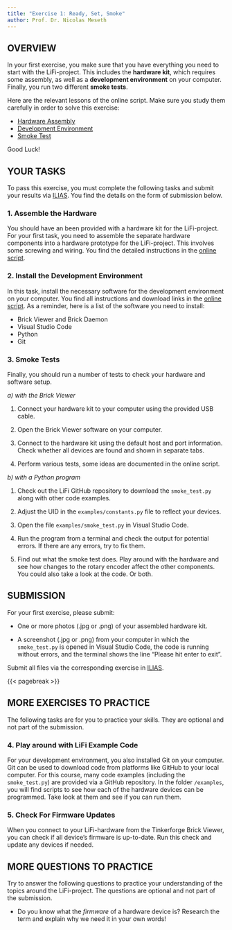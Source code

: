 ```yaml
---
title: "Exercise 1: Ready, Set, Smoke"
author: Prof. Dr. Nicolas Meseth
---
```


## OVERVIEW

In your first exercise, you make sure that you have everything you need to start with the LiFi-project. This includes the **hardware kit**, which requires some assembly, as well as a **development environment** on your computer. Finally, you run two different **smoke tests**.

Here are the relevant lessons of the online script. Make sure you study them carefully in order to solve this exercise:

-   [Hardware Assembly](https://lifi.datalit.de/lifi-project-part-1/ready-set-smoke/hardware-assembly)
-   [Development Environment](https://lifi.datalit.de/lifi-project-part-1/ready-set-smoke/development-environment)
-   [Smoke Test](https://lifi.datalit.de/lifi-project-part-1/ready-set-smoke/smoke-test)

Good Luck!

## YOUR TASKS

To pass this exercise, you must complete the following tasks and submit your results via [ILIAS](https://lms.hs-osnabrueck.de). You find the details on the form of submission below.

### 1. Assemble the Hardware

You should have an been provided with a hardware kit for the LiFi-project. For your first task, you need to assemble the separate hardware components into a hardware prototype for the LiFi-project. This involves some screwing and wiring. You find the detailed instructions in the [online script](https://lifi.datalit.de/lifi-project/hardware-assembly).

### 2. Install the Development Environment

In this task, install the necessary software for the development environment on your computer. You find all instructions and download links in the [online script](https://lifi.datalit.de/lifi-project/development-environment). As a reminder, here is a list of the software you need to install:

-   Brick Viewer and Brick Daemon
-   Visual Studio Code
-   Python
-   Git

### 3. Smoke Tests

Finally, you should run a number of tests to check your hardware and software setup.

*a) with the Brick Viewer*

1.  Connect your hardware kit to your computer using the provided USB cable.

2.  Open the Brick Viewer software on your computer.

3.  Connect to the hardware kit using the default host and port information. Check whether all devices are found and shown in separate tabs.

4.  Perform various tests, some ideas are documented in the online script.

*b) with a Python program*

1.  Check out the LiFi GitHub repository to download the `smoke_test.py` along with other code examples.

2.  Adjust the UID in the `examples/constants.py` file to reflect your devices.

3.  Open the file `examples/smoke_test.py` in Visual Studio Code.

4.  Run the program from a terminal and check the output for potential errors. If there are any errors, try to fix them.

5. Find out what the smoke test does. Play around with the hardware and see how changes to the rotary encoder affect the other components. You could also take a look at the code. Or both.

## SUBMISSION

For your first exercise, please submit:

-   One or more photos (.jpg or .png) of your assembled hardware kit.

-   A screenshot (.jpg or .png) from your computer in which the `smoke_test.py` is opened in Visual Studio Code, the code is running without errors, and the terminal shows the line "Please hit enter to exit".

Submit all files via the corresponding exercise in [ILIAS](https://lms.hs-osnabrueck.de).

{{< pagebreak >}}


## MORE EXERCISES TO PRACTICE

The following tasks are for you to practice your skills. They are optional and not part of the submission.

### 4. Play around with LiFi Example Code

For your development environment, you also installed Git on your computer. Git can be used to download code from platforms like GitHub to your local computer. For this course, many code examples (including the `smoke_test.py`) are provided via a GitHub repository. In the folder `/examples`, you will find scripts to see how each of the hardware devices can be programmed. Take look at them and see if you can run them.

### 5. Check For Firmware Updates

When you connect to your LiFi-hardware from the Tinkerforge Brick Viewer, you can check if all device's firmware is up-to-date. Run this check and update any devices if needed.


## MORE QUESTIONS TO PRACTICE

Try to answer the following questions to practice your understanding of the topics around the LiFi-project. The questions are optional and not part of the submission.

-   Do you know what the *firmware* of a hardware device is? Research the term and explain why we need it in your own words!
